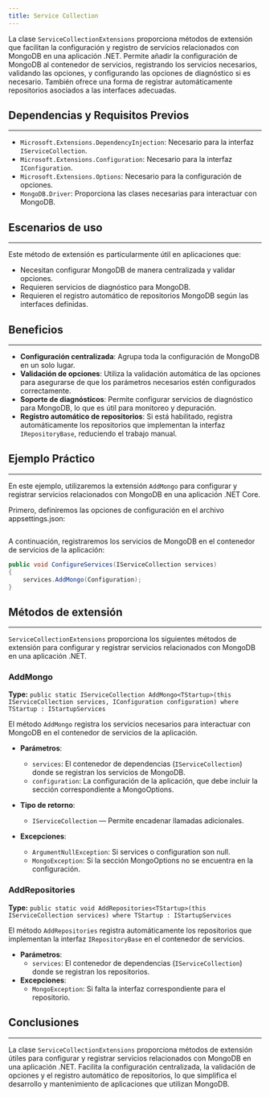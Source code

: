```yaml
---
title: Service Collection
---
```


La clase `ServiceCollectionExtensions` proporciona métodos de extensión que facilitan la configuración y registro de servicios relacionados con MongoDB en una aplicación .NET. Permite añadir la configuración de MongoDB al contenedor de servicios, registrando los servicios necesarios, validando las opciones, y configurando las opciones de diagnóstico si es necesario. También ofrece una forma de registrar automáticamente repositorios asociados a las interfaces adecuadas.

## Dependencias y Requisitos Previos
---
- `Microsoft.Extensions.DependencyInjection`: Necesario para la interfaz `IServiceCollection`.
- `Microsoft.Extensions.Configuration`: Necesario para la interfaz `IConfiguration`.
- `Microsoft.Extensions.Options`: Necesario para la configuración de opciones.
- `MongoDB.Driver`: Proporciona las clases necesarias para interactuar con MongoDB.

## Escenarios de uso
---
Este método de extensión es particularmente útil en aplicaciones que:
- Necesitan configurar MongoDB de manera centralizada y validar opciones.
- Requieren servicios de diagnóstico para MongoDB.
- Requieren el registro automático de repositorios MongoDB según las interfaces definidas.

## Beneficios
---

- **Configuración centralizada**: Agrupa toda la configuración de MongoDB en un solo lugar.
- **Validación de opciones**: Utiliza la validación automática de las opciones para asegurarse de que los parámetros necesarios estén configurados correctamente.
- **Soporte de diagnósticos**: Permite configurar servicios de diagnóstico para MongoDB, lo que es útil para monitoreo y depuración.
- **Registro automático de repositorios**: Si está habilitado, registra automáticamente los repositorios que implementan la interfaz `IRepositoryBase`, reduciendo el trabajo manual.

## Ejemplo Práctico
---

En este ejemplo, utilizaremos la extensión `AddMongo` para configurar y registrar servicios relacionados con MongoDB en una aplicación .NET Core.

Primero, definiremos las opciones de configuración en el archivo appsettings.json:

```json url="samples/CodeDesignPlus.Net.Mongo.Sample/src/CodeDesignPlus.Net.Mongo.Sample.RepositoryBase/appsettings.json"
```

A continuación, registraremos los servicios de MongoDB en el contenedor de servicios de la aplicación:

```csharp
public void ConfigureServices(IServiceCollection services)
{
    services.AddMongo(Configuration);
}
```


## Métodos de extensión
---

`ServiceCollectionExtensions` proporciona los siguientes métodos de extensión para configurar y registrar servicios relacionados con MongoDB en una aplicación .NET.

### AddMongo
**Type:** `public static IServiceCollection AddMongo<TStartup>(this IServiceCollection services, IConfiguration configuration) where TStartup : IStartupServices`

El método `AddMongo` registra los servicios necesarios para interactuar con MongoDB en el contenedor de servicios de la aplicación.

- **Parámetros**:
    - `services`: El contenedor de dependencias (`IServiceCollection`) donde se registran los servicios de MongoDB.
    - `configuration`: La configuración de la aplicación, que debe incluir la sección correspondiente a MongoOptions.

- **Tipo de retorno**: 
    - `IServiceCollection` — Permite encadenar llamadas adicionales.

- **Excepciones**:
    - `ArgumentNullException`: Si services o configuration son null.
    - `MongoException`: Si la sección MongoOptions no se encuentra en la configuración.

### AddRepositories
**Type:** `public static void AddRepositories<TStartup>(this IServiceCollection services) where TStartup : IStartupServices`

El método `AddRepositories` registra automáticamente los repositorios que implementan la interfaz `IRepositoryBase` en el contenedor de servicios.

- **Parámetros**:
    - `services`: El contenedor de dependencias (`IServiceCollection`) donde se registran los repositorios.
- **Excepciones**:
    - `MongoException`: Si falta la interfaz correspondiente para el repositorio.


## Conclusiones
---

La clase `ServiceCollectionExtensions` proporciona métodos de extensión útiles para configurar y registrar servicios relacionados con MongoDB en una aplicación .NET. Facilita la configuración centralizada, la validación de opciones y el registro automático de repositorios, lo que simplifica el desarrollo y mantenimiento de aplicaciones que utilizan MongoDB.